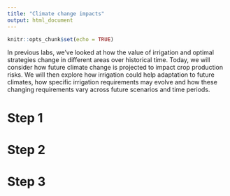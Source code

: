 ```yaml
---
title: "Climate change impacts"
output: html_document
---
```


```r
knitr::opts_chunk$set(echo = TRUE)
```

In previous labs, we've looked at how the value of irrigation and optimal strategies change in different areas over historical time. Today, we will consider how future climate change is projected to impact crop production risks. We will then explore how irrigation could help adaptation to future climates, how specific irrigation requirements may evolve and how these changing requirements vary across future scenarios and time periods. 

# Step 1


# Step 2


# Step 3
